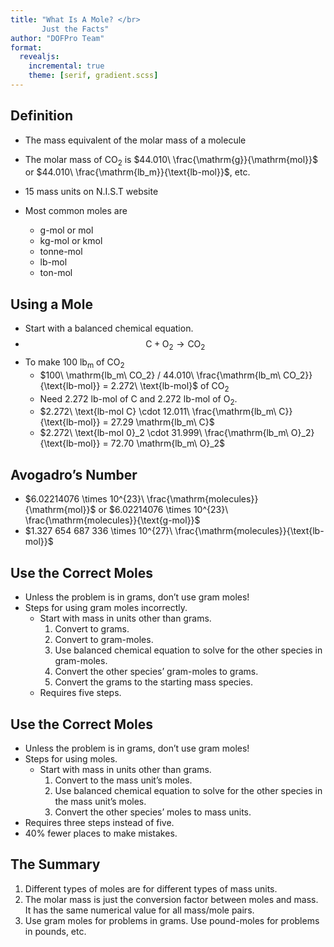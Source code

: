 ```yaml
---
title: "What Is A Mole? </br>
       Just the Facts"
author: "DOFPro Team"
format: 
  revealjs:
    incremental: true
    theme: [serif, gradient.scss]
---
```


## Definition

- The mass equivalent of the molar mass of a molecule

- The molar mass of $\mathrm{CO_2}$ is $44.010\ \frac{\mathrm{g}}{\mathrm{mol}}$ or $44.010\ \frac{\mathrm{lb_m}}{\text{lb-mol}}$, etc.
- 15 mass units on N.I.S.T website
- Most common moles are
  - $\text{g-mol}$ or $\text{mol}$
  - $\text{kg-mol}$ or $\text{kmol}$
  - $\text{tonne-mol}$
  - $\text{lb-mol}$
  - $\text{ton-mol}$


## Using a Mole

- Start with a balanced chemical equation.
- $$\mathrm{C} + \mathrm{O_2} \rightarrow \mathrm{CO_2}$$
- To make $100\ \mathrm{lb_m}$ of $\mathrm{CO_2}$
  - $100\ \mathrm{lb_m\ CO_2} / 44.010\ \frac{\mathrm{lb_m\ CO_2}}{\text{lb-mol}} = 2.272\ \text{lb-mol}$ of $\mathrm{CO_2}$
  - Need $2.272\ \text{lb-mol}$ of $\mathrm{C}$ and $2.272\ \text{lb-mol}$ of $\mathrm{O_2}$.
  - $2.272\ \text{lb-mol C} \cdot 12.011\ \frac{\mathrm{lb_m\ C}}{\text{lb-mol}} = 27.29  \mathrm{lb_m\ C}$
  - $2.272\ \text{lb-mol 0}_2 \cdot 31.999\ \frac{\mathrm{lb_m\ O}_2}{\text{lb-mol}} = 72.70  \mathrm{lb_m\ O}_2$

## Avogadro's Number

- $6.02214076 \times 10^{23}\ \frac{\mathrm{molecules}}{\mathrm{mol}}$ or  $6.02214076 \times 10^{23}\ \frac{\mathrm{molecules}}{\text{g-mol}}$
- $1.327 654 687 336 \times 10^{27}\ \frac{\mathrm{molecules}}{\text{lb-mol}}$

## Use the Correct Moles

- Unless the problem is in grams, don't use gram moles!
- Steps for using gram moles incorrectly.
  - Start with mass in units other than grams.
    1. Convert to grams.
    2. Convert to gram-moles.
    3. Use balanced chemical equation to solve for the other species in gram-moles.
    4. Convert the other species' gram-moles to grams.
    5. Convert the grams to the starting mass species.
  - Requires five steps.

## Use the Correct Moles

- Unless the problem is in grams, don't use gram moles!
- Steps for using moles.
  - Start with mass in units other than grams.
    1. Convert to  the mass unit's moles.
    2. Use balanced chemical equation to solve for the other species in the mass unit's moles.
    3. Convert the other species' moles to mass units.
- Requires three steps instead of five.
- 40% fewer places to make mistakes.

## The Summary

1. Different types of moles are for different types of mass units.
2. The molar mass is just the conversion factor between moles and mass. It has the same numerical value for all mass/mole pairs.
3. Use gram moles for problems in grams. Use pound-moles for problems in pounds, etc.